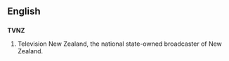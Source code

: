 ==English==

==={{initialism}}===
'''TVNZ'''

# {{NZ}} Television New Zealand, the national state-owned broadcaster of New Zealand.